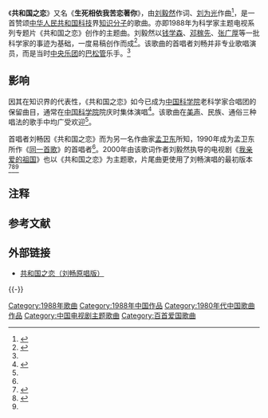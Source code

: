 《'''共和国之恋'''》又名《'''生死相依我苦恋著你'''》{{NoteTag|後一歌名主要源自歌词第二句“在歌里，在梦里，'''生死相依我苦恋著你'''”。}}，由[[刘毅然|刘毅然]]作词、[[刘为光|刘为光]]作曲<ref>{{Cite web |url=http://ent.people.com.cn/GB/8222/42058/14078903.html |title=共和国之恋 (歌词) |accessdate=2011-07-31 |archive-date=2016-03-04 |archive-url=https://web.archive.org/web/20160304114411/http://ent.people.com.cn/GB/8222/42058/14078903.html |dead-url=no }}</ref>，是一首赞颂[[中华人民共和国科技|中华人民共和国科技]]界[[知识分子|知识分子]]的歌曲。亦即1988年为科学家主题电视系列专题片《共和国之恋》创作的主题曲。刘毅然以[[钱学森|钱学森]]、[[邓稼先|邓稼先]]、[[张广厚|张广厚]]等一批科学家的事迹为基础，一度易稿创作而成<ref name="weiguang">{{cite journal |author=孙莲莲 |title=生死相依恋着你——访中央电视台新影中心作曲家刘为光|journal=北方音乐 |publisher=黑龙江省音乐家协会|issn=1002-767X|year=2008|issue=10|pages=24-25 }}</ref>。该歌曲的首唱者刘畅并非专业歌唱演员，而是当时[[中国国家交响乐团|中央乐团]]的[[低音管|巴松管]]乐手。<ref name="weiguang"/>

== 影响 ==
因其在知识界的代表性，《共和国之恋》如今已成为[[中国科学院|中国科学院]]老科学家合唱团的保留曲目，通常在[[中国科学院|中国科学院]]院庆时集体演唱<ref>{{Cite web |url=http://cpc.people.com.cn/GB/64093/64387/7558293.html |title=《共和国之恋》生死眷恋祖国母亲 |accessdate=2011-07-31 |archive-date=2019-02-19 |archive-url=https://web.archive.org/web/20190219183436/http://cpc.people.com.cn/GB/64093/64387/7558293.html |dead-url=no }}</ref>。该歌曲在[[美声唱法|美声]]、民族、通俗三种唱法的歌手中均广受欢迎<ref name="weiguang" />。

首唱者刘畅因《共和国之恋》而为另一名作曲家[[孟卫东_(音乐家)|孟卫东]]所知，1990年成为孟卫东所作《[[同一首歌_(歌曲)|同一首歌]]》的首唱者<ref name="weiguang" />。2000年由该歌词作者刘毅然执导的电视剧《[[我亲爱的祖国|我亲爱的祖国]]》也以《共和国之恋》为主题歌，片尾曲更使用了刘畅演唱的最初版本<ref>{{cite news |url=http://ent.sina.com.cn/tv/tv/2000-09-18/16970.html |title=二十一集国庆献礼片《我亲爱的祖国》摄制完成 |publisher=新浪娱乐 |date=2000-09-18 |accessdate=2017-10-09 |archive-date=2020-09-28 |archive-url=https://web.archive.org/web/20200928091943/http://ent.sina.com.cn/tv/tv/2000-09-18/16970.html |dead-url=no }}</ref><ref>{{cite news|url=http://ent.sina.com.cn/tv/tv/2000-09-18/16968.html|title=电视剧《我亲爱的祖国》拍摄花絮|publisher=新浪娱乐|date=2000-09-18|accessdate=2017-10-09|archive-date=2020-09-28|archive-url=https://web.archive.org/web/20200928092842/http://ent.sina.com.cn/tv/tv/2000-09-18/16968.html|dead-url=no}}</ref><ref name="weiguang" />

== 注释 ==
{{NoteFoot}}

== 参考文献 ==
{{Reflist|30em}}

== 外部链接 ==
*[http://video.tudou.com/v/XMTc4ODkxNDY0MA==.html 共和国之恋（刘畅原唱版）] {{Wayback|url=http://video.tudou.com/v/XMTc4ODkxNDY0MA==.html |date=20190612214836 }}

{{-}}
{{中宣部推荐100首爱国歌曲}}
{{放歌九十年|cat|G共}}
[[Category:1988年歌曲|Category:1988年歌曲]]
[[Category:1988年中国作品|Category:1988年中国作品]]
[[Category:1980年代中国歌曲作品|Category:1980年代中国歌曲作品]]
[[Category:中国电视剧主题歌曲|Category:中国电视剧主题歌曲]]
[[Category:百首爱国歌曲|Category:百首爱国歌曲]]